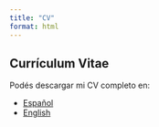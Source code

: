 ```yaml
---
title: "CV"
format: html
---
```


## Currículum Vitae

Podés descargar mi CV completo en:

- [Español](../cv/CV_Cornejo.pdf)
- [English](../cv/CV_Cornejo___English.pdf)